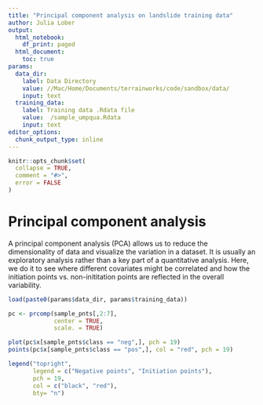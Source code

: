 ---
title: "Principal component analysis on landslide training data"
author: Julia Lober
output:
  html_notebook:
    df_print: paged
  html_document: 
    toc: true
params:
  data_dir:
    label: Data Directory
    value: //Mac/Home/Documents/terrainworks/code/sandbox/data/
    input: text
  training_data:
    label: Training data .Rdata file
    value:  /sample_umpqua.Rdata
    input: text
editor_options:
  chunk_output_type: inline
---


```{r setup, include = FALSE}
knitr::opts_chunk$set(
  collapse = TRUE,
  comment = "#>",
  error = FALSE
)
```

# Principal component analysis
A principal component analysis (PCA) allows us to reduce the dimensionality of data and visualize the variation in a dataset. It is usually an exploratory analysis rather than a key part of a quantitative analysis. Here, we do it to see where different covariates might be correlated and how the initiation points vs. non-inititation points are reflected in the overall variability. 

```{r}

load(paste0(params$data_dir, params$training_data))

pc <- prcomp(sample_pnts[,2:7],
             center = TRUE,
             scale. = TRUE)

plot(pc$x[sample_pnts$class == "neg",], pch = 19)
points(pc$x[sample_pnts$class == "pos",], col = "red", pch = 19)

legend("topright", 
       legend = c("Negative points", "Initiation points"), 
       pch = 19, 
       col = c("black", "red"),
       bty= "n")


```

